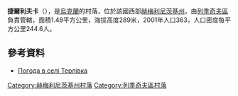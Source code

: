 {{coord|49|21|0|N|27|34|12|E|scale:100000|display=title}}

'''捷爾利夫卡'''（{{lang-uk|Терлівка}}），是[[烏克蘭|烏克蘭]]的村落，位於該國西部[[赫梅利尼茨基州|赫梅利尼茨基州]]，由[[列季奇夫區|列季奇夫區]]負責管轄，面積1.48平方公里，海拔高度289米，2001年人口363，人口密度每平方公里244.6人。

==參考資料==
* [http://weather.in.ua/ua/hmel'nickaja/25994 Погода в селі Терлівка] {{Wayback|url=http://weather.in.ua/ua/hmel%27nickaja/25994 |date=20160305215934 }}

{{DEFAULTSORT:Терлівка}}
[[Category:赫梅利尼茨基州村落|Category:赫梅利尼茨基州村落]]
[[Category:列季奇夫區村落|Category:列季奇夫區村落]]


{{Khmelnytskyi-geo-stub}}